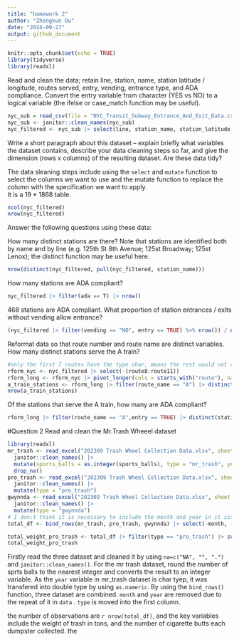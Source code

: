 ```yaml
---
title: "homework 2"
author: "Zhengkun Ou"
date: "2024-09-27"
output: github_document
---
```


```r
knitr::opts_chunk$set(echo = TRUE)
library(tidyverse)
library(readxl)
```
Read and clean the data; retain line, station, name, station latitude / longitude, routes served, entry, vending, entrance type, and ADA compliance. Convert the entry variable from character (YES vs NO) to a logical variable (the ifelse or case_match function may be useful).

```r
nyc_sub = read_csv(file = "NYC_Transit_Subway_Entrance_And_Exit_Data.csv", na = c(".", "NA", ""))
nyc_sub <- janitor::clean_names(nyc_sub)
nyc_filtered <- nyc_sub |> select(line, station_name, station_latitude, station_longitude, route1:route11, entry, vending, entrance_type, ada) |> mutate(entry = case_match(entry, "YES" ~ TRUE, "NO" ~ FALSE))

``` 
Write a short paragraph about this dataset – explain briefly what variables the dataset contains, describe your data cleaning steps so far, and give the dimension (rows x columns) of the resulting dataset. Are these data tidy?

The data sleaning steps include using the `select` and `mutate` function to select the columns we want to use and the mutate function to replace the column with the specification we want to apply. \
It is a 19 * 1868 table. 
```r
ncol(nyc_filtered)
nrow(nyc_filtered)
```


Answer the following questions using these data:

How many distinct stations are there? Note that stations are identified both by name and by line (e.g. 125th St 8th Avenue; 125st Broadway; 125st Lenox); the distinct function may be useful here.
```r
nrow(distinct(nyc_filtered, pull(nyc_filtered, station_name)))
```

How many stations are ADA compliant?
```r
nyc_filtered |> filter(ada == T) |> nrow() 
```
468 stations are ADA compliant. 
What proportion of station entrances / exits without vending allow entrance?
```r
(nyc_filtered |> filter(vending == "NO", entry == TRUE) %>% nrow()) / nrow(nyc_filtered)

```

Reformat data so that route number and route name are distinct variables. How many distinct stations serve the A train? 

```r
#only the first 7 routes have the type char, means the rest would not contain "A"
rform_nyc <- nyc_filtered |> select(-(route8:route11))
rform_long <- rform_nyc |> pivot_longer(cols = starts_with("route"), names_to = "route_type", values_to = "route_name") |> filter(!is.na(route_name))
a_train_stations <- rform_long |> filter(route_name == "A") |> distinct(station_name)
nrow(a_train_stations)
```
Of the stations that serve the A train, how many are ADA compliant?
```r
rform_long |> filter(route_name == "A",entry == TRUE) |> distinct(station_name) |> nrow()
```

#Question 2
Read and clean the Mr.Trash Wheeel dataset
```r
library(readxl)
mr_trash <- read_excel("202309 Trash Wheel Collection Data.xlsx", sheet = "Mr. Trash Wheel", range = "A2:N586", na = c("NA", "", ".")) |> 
  janitor::clean_names() |> 
  mutate(sports_balls = as.integer(sports_balls), type = "mr_trash", year = as.numeric(year)) |> 
  drop_na()
pro_trash <- read_excel("202309 Trash Wheel Collection Data.xlsx", sheet = "Professor Trash Wheel", range = "A2:M108", na = c("NA", "", ".")) |> 
  janitor::clean_names() |> 
  mutate(type = "pro_trash")
gwynnda <- read_excel("202309 Trash Wheel Collection Data.xlsx", sheet = "Professor Trash Wheel", range = "A2:L157", na = c("NA", "", ".")) |> 
  janitor::clean_names() |> 
  mutate(type = "gwynnda") 
# I don;t think it is necessary to include the month and year in it since it has already had the data, also move the type at front to let it looks more briefly.
total_df <- bind_rows(mr_trash, pro_trash, gwynnda) |> select(-month, -year) |> relocate(type)

total_weight_pro_trash <- total_df |> filter(type == "pro_trash") |> summarise(total_weight_collected = sum(weight_tons, na.rm = TRUE))
total_weight_pro_trash
```
Firstly read the three dataset and cleaned it by using `na=c("NA", "", ".")` and `janitor::clean_names()`. For the mr trash dataset, round the number of sprts balls to the nearest integer and converts the result to an integer variable. As the `year` variable in mr_trash dataset is char tyep, it was transfered into double type by using `as.numeric`. 
By using the `bind_rows()` function, three dataset are combined. `month` and `year` are removed due to the repeat of it in `data` . `type` is moved into the first column. 

the number of observations are `r nrow(total_df)`, and the key variables include the weight of trash in tons, and the number of cigarette butts each dumpster collected. the 

```r

```

